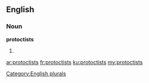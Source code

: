 ==English==

===Noun===
'''protoctists'''

# {{plural of|[[protoctist]]}}

[[Category:English plurals]]

[[ar:protoctists]]
[[fr:protoctists]]
[[ku:protoctists]]
[[my:protoctists]]